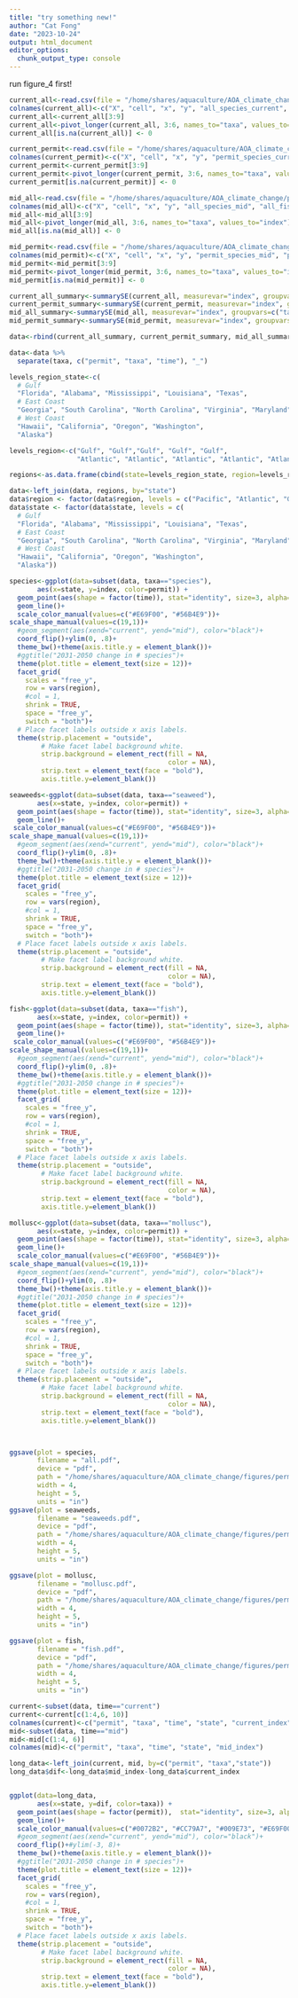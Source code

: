```yaml
---
title: "try something new!"
author: "Cat Fong"
date: "2023-10-24"
output: html_document
editor_options: 
  chunk_output_type: console
---
```


run figure_4 first!

```r

current_all<-read.csv(file = "/home/shares/aquaculture/AOA_climate_change/performance_calcs/state_borders/data_frames/index/index_126_2011_2030.csv")
colnames(current_all)<-c("X", "cell", "x", "y", "all_species_current", "all_fish_current", "all_mollusc_current", "all_seaweed_current", "state")
current_all<-current_all[3:9]
current_all<-pivot_longer(current_all, 3:6, names_to="taxa", values_to="index")
current_all[is.na(current_all)] <- 0

current_permit<-read.csv(file = "/home/shares/aquaculture/AOA_climate_change/performance_calcs/state_permitted_species/permitted_species_index/data_frames/permitted_species_index_126_2051_2070.csv")
colnames(current_permit)<-c("X", "cell", "x", "y", "permit_species_current", "permit_fish_current", "permit_mollusc_current", "permit_seaweed_current", "state")
current_permit<-current_permit[3:9]
current_permit<-pivot_longer(current_permit, 3:6, names_to="taxa", values_to="index")
current_permit[is.na(current_permit)] <- 0

mid_all<-read.csv(file = "/home/shares/aquaculture/AOA_climate_change/performance_calcs/state_borders/data_frames/index/index_245_2051_2070.csv")
colnames(mid_all)<-c("X", "cell", "x", "y", "all_species_mid", "all_fish_mid", "all_mollusc_mid", "all_seaweed_mid", "state")
mid_all<-mid_all[3:9]
mid_all<-pivot_longer(mid_all, 3:6, names_to="taxa", values_to="index")
mid_all[is.na(mid_all)] <- 0

mid_permit<-read.csv(file = "/home/shares/aquaculture/AOA_climate_change/performance_calcs/state_permitted_species/permitted_species_index/data_frames/permitted_species_index_245_2051_2070.csv")
colnames(mid_permit)<-c("X", "cell", "x", "y", "permit_species_mid", "permit_fish_mid", "permit_mollusc_mid", "permit_seaweed_mid", "state")
mid_permit<-mid_permit[3:9]
mid_permit<-pivot_longer(mid_permit, 3:6, names_to="taxa", values_to="index")
mid_permit[is.na(mid_permit)] <- 0

current_all_summary<-summarySE(current_all, measurevar="index", groupvars=c("taxa", "state"))
current_permit_summary<-summarySE(current_permit, measurevar="index", groupvars=c("taxa", "state"))
mid_all_summary<-summarySE(mid_all, measurevar="index", groupvars=c("taxa", "state"))
mid_permit_summary<-summarySE(mid_permit, measurevar="index", groupvars=c("taxa", "state"))

data<-rbind(current_all_summary, current_permit_summary, mid_all_summary, mid_permit_summary)

data<-data %>%
  separate(taxa, c("permit", "taxa", "time"), "_")

levels_region_state<-c(
  # Gulf
  "Florida", "Alabama", "Mississippi", "Louisiana", "Texas",
  # East Coast
  "Georgia", "South Carolina", "North Carolina", "Virginia", "Maryland", "Delaware", "New Jersey", "New York", "Connecticut", "Rhode Island", "Massachusetts", "New Hampshire", "Maine", 
  # West Coast
  "Hawaii", "California", "Oregon", "Washington", 
  "Alaska")

levels_region<-c("Gulf", "Gulf","Gulf", "Gulf", "Gulf",
                 "Atlantic", "Atlantic", "Atlantic", "Atlantic", "Atlantic","Atlantic","Atlantic","Atlantic","Atlantic","Atlantic","Atlantic","Atlantic","Atlantic","Pacific", "Pacific","Pacific","Pacific","Pacific")

regions<-as.data.frame(cbind(state=levels_region_state, region=levels_region))

data<-left_join(data, regions, by="state")
data$region <- factor(data$region, levels = c("Pacific", "Atlantic", "Gulf"))
data$state <- factor(data$state, levels = c(
  # Gulf
  "Florida", "Alabama", "Mississippi", "Louisiana", "Texas",
  # East Coast
  "Georgia", "South Carolina", "North Carolina", "Virginia", "Maryland", "Delaware", "New Jersey", "New York", "Connecticut", "Rhode Island", "Massachusetts", "New Hampshire", "Maine", 
  # West Coast
  "Hawaii", "California", "Oregon", "Washington", 
  "Alaska"))

```

```r

species<-ggplot(data=subset(data, taxa=="species"), 
       aes(x=state, y=index, color=permit)) +
  geom_point(aes(shape = factor(time)), stat="identity", size=3, alpha=1)+
  geom_line()+
  scale_color_manual(values=c("#E69F00", "#56B4E9"))+
scale_shape_manual(values=c(19,1))+
  #geom_segment(aes(xend="current", yend="mid"), color="black")+
  coord_flip()+ylim(0, .8)+
  theme_bw()+theme(axis.title.y = element_blank())+
  #ggtitle("2031-2050 change in # species")+
  theme(plot.title = element_text(size = 12))+
  facet_grid(
    scales = "free_y",
    row = vars(region),
    #col = 1,
    shrink = TRUE,
    space = "free_y",
    switch = "both")+
  # Place facet labels outside x axis labels.
  theme(strip.placement = "outside",                
        # Make facet label background white.
        strip.background = element_rect(fill = NA,
                                        color = NA),
        strip.text = element_text(face = "bold"),
        axis.title.y=element_blank())

seaweeds<-ggplot(data=subset(data, taxa=="seaweed"), 
       aes(x=state, y=index, color=permit)) +
  geom_point(aes(shape = factor(time)), stat="identity", size=3, alpha=0.75)+
  geom_line()+
 scale_color_manual(values=c("#E69F00", "#56B4E9"))+
scale_shape_manual(values=c(19,1))+
  #geom_segment(aes(xend="current", yend="mid"), color="black")+
  coord_flip()+ylim(0, .8)+
  theme_bw()+theme(axis.title.y = element_blank())+
  #ggtitle("2031-2050 change in # species")+
  theme(plot.title = element_text(size = 12))+
  facet_grid(
    scales = "free_y",
    row = vars(region),
    #col = 1,
    shrink = TRUE,
    space = "free_y",
    switch = "both")+
  # Place facet labels outside x axis labels.
  theme(strip.placement = "outside",                
        # Make facet label background white.
        strip.background = element_rect(fill = NA,
                                        color = NA),
        strip.text = element_text(face = "bold"),
        axis.title.y=element_blank())

fish<-ggplot(data=subset(data, taxa=="fish"), 
       aes(x=state, y=index, color=permit)) +
  geom_point(aes(shape = factor(time)), stat="identity", size=3, alpha=0.75)+
  geom_line()+
 scale_color_manual(values=c("#E69F00", "#56B4E9"))+
scale_shape_manual(values=c(19,1))+
  #geom_segment(aes(xend="current", yend="mid"), color="black")+
  coord_flip()+ylim(0, .8)+
  theme_bw()+theme(axis.title.y = element_blank())+
  #ggtitle("2031-2050 change in # species")+
  theme(plot.title = element_text(size = 12))+
  facet_grid(
    scales = "free_y",
    row = vars(region),
    #col = 1,
    shrink = TRUE,
    space = "free_y",
    switch = "both")+
  # Place facet labels outside x axis labels.
  theme(strip.placement = "outside",                
        # Make facet label background white.
        strip.background = element_rect(fill = NA,
                                        color = NA),
        strip.text = element_text(face = "bold"),
        axis.title.y=element_blank())

mollusc<-ggplot(data=subset(data, taxa=="mollusc"), 
       aes(x=state, y=index, color=permit)) +
  geom_point(aes(shape = factor(time)), stat="identity", size=3, alpha=0.75)+
  geom_line()+
  scale_color_manual(values=c("#E69F00", "#56B4E9"))+
scale_shape_manual(values=c(19,1))+
  #geom_segment(aes(xend="current", yend="mid"), color="black")+
  coord_flip()+ylim(0, .8)+
  theme_bw()+theme(axis.title.y = element_blank())+
  #ggtitle("2031-2050 change in # species")+
  theme(plot.title = element_text(size = 12))+
  facet_grid(
    scales = "free_y",
    row = vars(region),
    #col = 1,
    shrink = TRUE,
    space = "free_y",
    switch = "both")+
  # Place facet labels outside x axis labels.
  theme(strip.placement = "outside",                
        # Make facet label background white.
        strip.background = element_rect(fill = NA,
                                        color = NA),
        strip.text = element_text(face = "bold"),
        axis.title.y=element_blank())



ggsave(plot = species,
       filename = "all.pdf",
       device = "pdf",
       path = "/home/shares/aquaculture/AOA_climate_change/figures/permit/",
       width = 4,
       height = 5,
       units = "in")
ggsave(plot = seaweeds,
       filename = "seaweeds.pdf",
       device = "pdf",
       path = "/home/shares/aquaculture/AOA_climate_change/figures/permit/",
       width = 4,
       height = 5,
       units = "in")

ggsave(plot = mollusc,
       filename = "mollusc.pdf",
       device = "pdf",
       path = "/home/shares/aquaculture/AOA_climate_change/figures/permit/",
       width = 4,
       height = 5,
       units = "in")

ggsave(plot = fish,
       filename = "fish.pdf",
       device = "pdf",
       path = "/home/shares/aquaculture/AOA_climate_change/figures/permit/",
       width = 4,
       height = 5,
       units = "in")

```





```r

current<-subset(data, time=="current")
current<-current[c(1:4,6, 10)]
colnames(current)<-c("permit", "taxa", "time", "state", "current_index", "region")
mid<-subset(data, time=="mid")
mid<-mid[c(1:4, 6)]
colnames(mid)<-c("permit", "taxa", "time", "state", "mid_index")

long_data<-left_join(current, mid, by=c("permit", "taxa","state"))
long_data$dif<-long_data$mid_index-long_data$current_index


ggplot(data=long_data, 
       aes(x=state, y=dif, color=taxa)) +
  geom_point(aes(shape = factor(permit)),  stat="identity", size=3, alpha=0.5)+
  geom_line()+
  scale_color_manual(values=c("#0072B2", "#CC79A7", "#009E73", "#E69F00"))+
  #geom_segment(aes(xend="current", yend="mid"), color="black")+
  coord_flip()+#ylim(-3, 8)+
  theme_bw()+theme(axis.title.y = element_blank())+
  #ggtitle("2031-2050 change in # species")+
  theme(plot.title = element_text(size = 12))+
  facet_grid(
    scales = "free_y",
    row = vars(region),
    #col = 1,
    shrink = TRUE,
    space = "free_y",
    switch = "both")+
  # Place facet labels outside x axis labels.
  theme(strip.placement = "outside",                
        # Make facet label background white.
        strip.background = element_rect(fill = NA,
                                        color = NA),
        strip.text = element_text(face = "bold"),
        axis.title.y=element_blank())

```